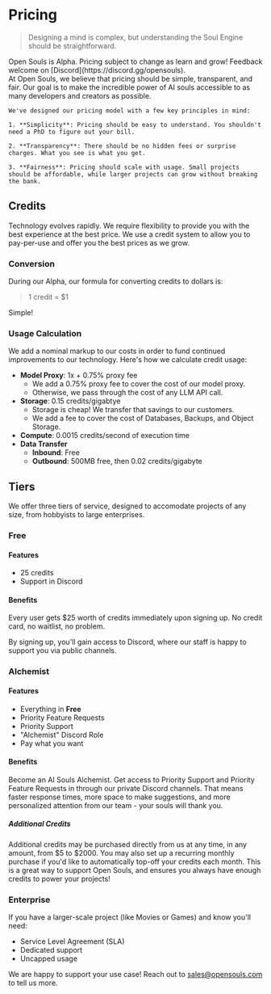 
# Pricing

> Designing a mind is complex, but understanding the Soul Engine should be straightforward.

<Callout type="warning" emoji="⚠️">
  Open Souls is Alpha. Pricing subject to change as learn and grow! Feedback welcome on [Discord](https://discord.gg/opensouls).
</Callout>

<div className="flex flex-col-reverse lg:flex-row items-center justify-between mt-8">
  <div>
    At Open Souls, we believe that pricing should be simple, transparent, and fair. Our goal is to make the incredible power of AI souls accessible to as many developers and creators as possible.

    We've designed our pricing model with a few key principles in mind:

    1. **Simplicity**: Pricing should be easy to understand. You shouldn't need a PhD to figure out your bill. 

    2. **Transparency**: There should be no hidden fees or surprise charges. What you see is what you get.

    3. **Fairness**: Pricing should scale with usage. Small projects should be affordable, while larger projects can grow without breaking the bank.
  </div>
</div>

## Credits 
Technology evolves rapidly. We require flexibility to provide you with the best experience at the best price. We use a credit system to allow you to pay-per-use and offer you the best prices as we grow. 

### Conversion
During our Alpha, our formula for converting credits to dollars is:
> 1 credit = $1

Simple!

### Usage Calculation
We add a nominal markup to our costs in order to fund continued improvements to our technology. Here's how we calculate credit usage:

- **Model Proxy**: 1x + 0.75% proxy fee
  - We add a 0.75% proxy fee to cover the cost of our model proxy.
  - Otherwise, we pass through the cost of any LLM API call.
- **Storage**: 0.15 credits/gigabtye
  - Storage is cheap! We transfer that savings to our customers.
  - We add a fee to cover the cost of Databases, Backups, and Object Storage.
- **Compute**: 0.0015 credits/second of execution time
- **Data Transfer**
  - **Inbound**: Free
  - **Outbound**: 500MB free, then 0.02 credits/gigabyte


## Tiers
We offer three tiers of service, designed to accomodate projects of any size, from hobbyists to large enterprises. 

### Free

#### Features
- 25 credits
- Support in Discord

#### Benefits
Every user gets $25 worth of credits immediately upon signing up. No credit card, no waitlist, no problem.

By signing up, you'll gain access to Discord, where our staff is happy to support you via public channels.

### Alchemist

#### Features
- Everything in **Free**
- Priority Feature Requests
- Priority Support
- "Alchemist" Discord Role
- Pay what you want

#### Benefits
Become an AI Souls Alchemist. Get access to Priority Support and Priority Feature Requests in through our private Discord channels. That means faster response times, more space to make suggestions, and more personalized attention from our team - your souls will thank you.

##### Additional Credits
Additional credits may be purchased directly from us at any time, in any amount, from $5 to $2000. You may also set up a recurring monthly purchase if you'd like to automatically top-off your credits each month. This is a great way to support Open Souls, and ensures you always have enough credits to power your projects!

### Enterprise
If you have a larger-scale project (like Movies or Games) and know you'll need:

- Service Level Agreement (SLA)
- Dedicated support
- Uncapped usage

We are happy to support your use case! Reach out to [sales@opensouls.com](mailto:sales@opensouls.com) to tell us more.

